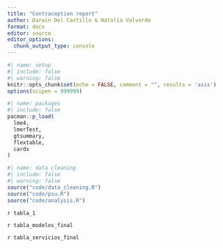 ```yaml
---
title: "Contraception report"
author: Darwin Del Castillo & Natalia Valverde
format: docx
editor: source
editor_options:
  chunk_output_type: console
---
```

```r
#| name: setup
#| include: false
#| warning: false
knitr::opts_chunk$set(echo = FALSE, comment = "", results = 'asis')
options(scipen = 999999)
```

```r
#| name: packages
#| include: false
pacman::p_load(
  lme4,
  lmerTest,
  gtsummary,
  flextable,
  cardx
)
```


```r
#| name: data cleaning
#| include: false
#| warning: false
source("code/data_cleaning.R")
source("code/psu.R")
source("code/analysis.R")
```

`r tabla_1`

\newpage

`r tabla_modelos_final`

\newpage

`r tabla_servicios_final`